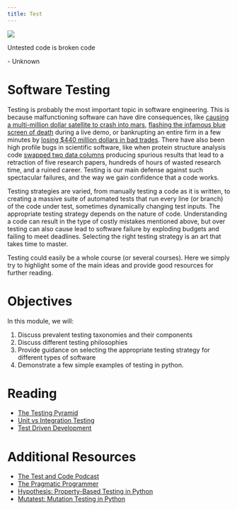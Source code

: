 ```yaml
---
title: Test
---
```


![](../../images/test_bench.png)

:::{.callout-note appearance="minimal"}
Untested code is broken code

\- Unknown
:::

# Software Testing

Testing is probably the most important topic in software engineering. This is because malfunctioning software can have dire
consequences, like [causing a multi-million dollar satellite to crash into mars](https://en.wikipedia.org/wiki/Mars_Climate_Orbiter),
[flashing the infamous blue screen of death](https://www.youtube.com/watch?v=AbER5TVTHEc&t=29s) during a live demo,
or bankrupting an entire firm in a few minutes by
[losing $440 million dollars in bad trades](https://www.henricodolfing.com/2019/06/project-failure-case-study-knight-capital.html).
There have also been high profile bugs in scientific software, like when protein structure analysis code
[swapped two data columns](https://www.science.org/doi/full/10.1126/science.314.5807.1856) producing spurious results
that lead to a retraction of five research papers, hundreds of hours of wasted research time, and a ruined career.
Testing is our main defense against such spectacular failures, and the way we gain confidence that a code works.

Testing strategies are varied, from manually testing a code as it is written, to creating a massive suite of
automated tests that run every line (or branch) of the code under test, sometimes dynamically changing test inputs.
The appropriate testing strategy depends on the nature of code. Understanding a code can result in the type of costly
mistakes mentioned above, but over testing can also cause lead to software failure by exploding budgets and failing to
meet deadlines. Selecting the right testing strategy is an art that takes time to master.

Testing could easily be a whole course (or several courses). Here we simply try to highlight some of the main ideas
and provide good resources for further reading.

# Objectives

In this module, we will:

1. Discuss prevalent testing taxonomies and their components
2. Discuss different testing philosophies
3. Provide guidance on selecting the appropriate testing strategy for different types of software
4. Demonstrate a few simple examples of testing in python.

# Reading

- [The Testing Pyramid](https://www.browserstack.com/guide/testing-pyramid-for-test-automation)
- [Unit vs Integration Testing](https://circleci.com/blog/unit-testing-vs-integration-testing/)
- [Test Driven Development](https://en.wikipedia.org/wiki/Test-driven_development)


# Additional Resources

- [The Test and Code Podcast](https://testandcode.com/)
- [The Pragmatic Programmer](https://raygun.com/blog/costly-software-errors-history/)
- [Hypothesis: Property-Based Testing in Python](https://hypothesis.readthedocs.io/en/latest/)
- [Mutatest: Mutation Testing in Python](https://hypothesis.readthedocs.io/en/latest/)
